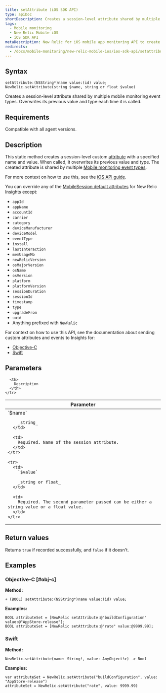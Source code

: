 ```yaml
---
title: setAttribute (iOS SDK API)
type: apiDoc
shortDescription: Creates a session-level attribute shared by multiple mobile monitoring event types. Overwrites its previous value and type each time it is called.
tags:
  - Mobile monitoring
  - New Relic Mobile iOS
  - iOS SDK API
metaDescription: New Relic for iOS mobile app monitoring API to create an attribute for sending data to New Relic Insights.
redirects:
  - /docs/mobile-monitoring/new-relic-mobile-ios/ios-sdk-api/setattribute-ios-sdk-api
---
```


## Syntax

```
setAttribute:(NSString*)name value:(id) value;
NewRelic.setAttribute(string $name, string or float $value)
```

Creates a session-level attribute shared by multiple mobile monitoring event types. Overwrites its previous value and type each time it is called.

## Requirements

Compatible with all agent versions.

## Description

This static method creates a session-level custom [attribute](/docs/insights/explore-data/custom-events/insert-custom-attributes-events-new-relic-mobile#attribute-definition) with a specified name and value. When called, it overwrites its previous value and type. The created attribute is shared by multiple [Mobile monitoring event types](/docs/insights/insights-data-sources/default-data/mobile-events).

For more context on how to use this, see the [iOS API guide](/docs/mobile-monitoring/new-relic-mobile-ios/api-guides/ios-sdk-api-guide).

You can override any of the [MobileSession default attributes](/docs/insights/insights-data-sources/default-attributes/mobile-default-attributes-insights) for New Relic Insights except:

* `appId`
* `appName`
* `accountId`
* `carrier`
* `category`
* `deviceManufacturer`
* `deviceModel`
* `eventType`
* `install`
* `lastInteraction`
* `memUsageMb`
* `newRelicVersion`
* `osMajorVersion`
* `osName`
* `osVersion`
* `platform`
* `platformVersion`
* `sessionDuration`
* `sessionId`
* `timestamp`
* `type`
* `upgradeFrom`
* `uuid`
* Anything prefixed with `NewRelic`

For context on how to use this API, see the documentation about sending custom attributes and events to Insights for:

* [Objective-C](/docs/mobile-monitoring/new-relic-mobile-ios/install-configure/work-ios-sdk-api#objc-custom-att-events)
* [Swift](/docs/mobile-monitoring/new-relic-mobile-ios/install-configure/work-ios-sdk-api#swift-custom-att-events)

## Parameters

<table>
  <thead>
    <tr>
      <th width="25%">
        Parameter
      </th>

      <th>
        Description
      </th>
    </tr>
  </thead>

  <tbody>
    <tr>
      <td>
        `$name`

        _string_
      </td>

      <td>
        Required. Name of the session attribute.
      </td>
    </tr>

    <tr>
      <td>
        `$value`

        _string or float_
      </td>

      <td>
        Required. The second parameter passed can be either a string value or a float value.
      </td>
    </tr>
  </tbody>
</table>

## Return values

Returns `true` if recorded successfully, and `false` if it doesn't.

## Examples

### Objective-C [#obj-c]

**Method:**

```
+ (BOOL) setAttribute:(NSString*)name value:(id) value;
```

**Examples:**

```
BOOL attributeSet = [NewRelic setAttribute:@"buildConfiguration" value:@"AppStore-release"];
BOOL attributeSet = [NewRelic setAttribute:@"rate" value:@9999.99];
```

### Swift

**Method:**

```
NewRelic.setAttribute(name: String!, value: AnyObject!>) -> Bool
```

**Examples:**

```
var attributeSet = NewRelic.setAttribute("buildConfiguration", value: "AppStore-release")
attributeSet = NewRelic.setAttribute("rate", value: 9999.99)
```
